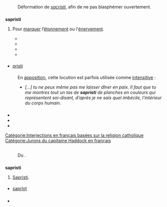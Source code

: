 == {{langue|fr}} ==
=== {{S|étymologie}} ===
: Déformation de ''[[sacristi]]'', afin de ne pas blasphémer ouvertement.

=== {{S|interjection|fr}} ===
'''sapristi'''
# {{populaire|fr}} {{familier|fr}} {{par euphémisme|fr}} {{vieilli|fr}} Pour [[marquer]] l’[[étonnement]] ou l'[[énervement]].
#* {{exemple | lang=fr
 | '''Sapristi''' ! nous nous abrutissons à la fin !
 | source={{w|Victor Hugo}}, ''{{w|Quatrevingt-treize}}'', 1874, {{w|Michel Lévy frères}}, tome 3, page 266}}
#* {{exemple | lang=fr
 | Mais '''sapristi''' vous ne vous doutez donc pas du nombre de crimes qui vous sont reprochés ?
 | source={{w|Pierre Souvestre}} et {{w|Marcel Allain}}, ''{{w|Fantômas|Fantômas, La Guêpe rouge}}'', 1912, {{w|Éditions Robert Laffont}}, Bouquins, tome 5, page 642}}
#* {{exemple | lang=fr
 | '''Sapristi''' ! … '''Sapristi''' ! … gémissait le pauvre homme qui ne cessait de chasser, avec sa main, quelque chose d’invisible et qui bourdonnait autour de lui, comme une mouche. '''Sapristi''' ! On ne dit pas ces choses-là à d’honnêtes gens !
 | source=Chantal Meyer-Plantureux, ''Un siècle de critique dramatique : de Francisque Sarcey à Bertrand Poirot-Delpech'', Éditions Complexe, 2003, page 44}}
#* {{exemple | lang=fr
 | '''Sapristi''' ! s’exclama Stiple comme mentionné au début de ce récit, au comble de son délire, à la fois fascinée et mortifiée par toute la décadence mentale qui était là à l’œuvre.
 | source=Francis Thievicz, ''Suicide Club et autres curiosités'',  heresie.com, 2013, page 52}}

==== {{S|variantes}} ====
* [[pristi]]

==== {{S|notes}} ====
: En [[apposition]], cette locution est parfois utilisée comme [[intensitif|intensitive]] :
:* ''[…] tu ne peux même pas me laisser dîner en paix. Il faut que tu me montres tout un tas de '''sapristi''' de planches en couleurs qui représentent soi-disant, d’après je ne sais quel imbécile, l’intérieur du corps humain.'' {{source|{{w|William Faulkner}}, ''{{w|Sartoris}}'', traduction René-Noël Raimbault & Henri Delgove, Éditions Gallimard, 1937, réédition Folio, page 299}}

==== {{S|synonymes}} ====
{{cf|sacrebleu#Synonymes}}

=== {{S|prononciation}} ===
* {{pron|sa.pʁis.ti|fr}}
* {{écouter|lang=fr|France (Orléans)|audio=Prononciation_sapristi.ogg}}
* {{écouter|Lyon (France)||lang=fr|audio=LL-Q150 (fra)-WikiLucas00-sapristi.wav}}


[[Catégorie:Interjections en français basées sur la religion catholique]]
[[Catégorie:Jurons du capitaine Haddock en français]]

== {{langue|cs}} ==
=== {{S|étymologie}} ===
: Du {{étyl|fr|cs|mot=sapristi}}.

=== {{S|interjection|cs}} ===
'''sapristi''' {{pron||cs}}
# [[sapristi#fr|Sapristi]].

==== {{S|synonymes}} ====
* [[saprlot#cs|saprlot]]

=== {{S|références}} ===
*{{R:DÉT}}
